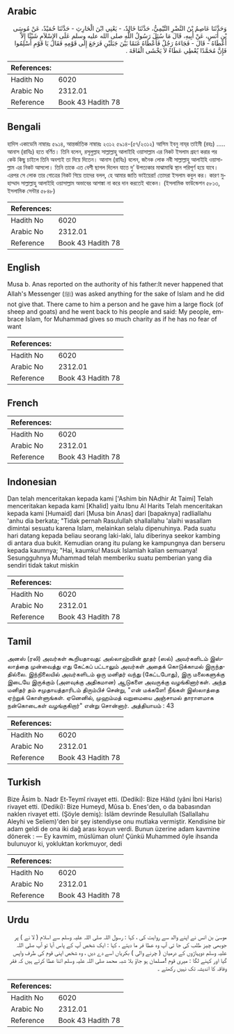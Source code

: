 ## Arabic


<div dir="rtl" lang="ar" style={{fontSize:'larger',backgroundColor:'#f8f9fa',padding:20}}>
وَحَدَّثَنَا عَاصِمُ بْنُ النَّضْرِ التَّيْمِيُّ، حَدَّثَنَا خَالِدٌ، - يَعْنِي ابْنَ الْحَارِثِ - حَدَّثَنَا حُمَيْدٌ، عَنْ مُوسَى بْنِ أَنَسٍ، عَنْ أَبِيهِ، قَالَ مَا سُئِلَ رَسُولُ اللَّهِ صلى الله عليه وسلم عَلَى الإِسْلاَمِ شَيْئًا إِلاَّ أَعْطَاهُ - قَالَ - فَجَاءَهُ رَجُلٌ فَأَعْطَاهُ غَنَمًا بَيْنَ جَبَلَيْنِ فَرَجَعَ إِلَى قَوْمِهِ فَقَالَ يَا قَوْمِ أَسْلِمُوا فَإِنَّ مُحَمَّدًا يُعْطِي عَطَاءً لاَ يَخْشَى الْفَاقَةَ ‏.‏
</div>
<div style={{backgroundColor:'#f8f9fa',padding:20, marginBottom: 10}}><table> <thead> <tr> <th>References:</th> <th></th> </tr> </thead> <tbody><tr><td>Hadith No</td><td>6020</td></tr><tr><td>Arabic No</td><td>2312.01</td></tr><tr><td>Reference</td><td>Book 43 Hadith 78</td></tr></tbody></table></div>

## Bengali


<div dir="ltr" lang="bn" style={{fontSize:'larger',backgroundColor:'#f8f9fa',padding:20}}>
হাদিস একাডেমি নাম্বারঃ ৫৯১৪, আন্তর্জাতিক নাম্বারঃ ২৩১২ ৫৯১৪-(৫৭/২৩১২) আসিম ইবনু নায্‌র তাইমী (রহঃ) ..... আনাস (রাযিঃ) হতে বর্ণিত। তিনি বলেন, রসূলুল্লাহ সাল্লাল্লাহু আলাইহি ওয়াসাল্লাম এর নিকট ইসলাম গ্রহণ করার পর কেউ কিছু চাইলে তিনি অবশ্যই তা দিয়ে দিতেন। আনাস (রাযিঃ) বলেন, জনৈক লোক নবী সাল্লাল্লাহু আলাইহি ওয়াসাল্লাম এর নিকট আসলো। তিনি তাকে এত বেশী ছাগল দিলেন যাতে দু’ উপত্যকার মাঝামাঝি স্থান পরিপূর্ণ হয়ে যাবে। এরপর সে লোক তার গোত্রের নিকট গিয়ে তাদের বলল, হে আমার জাতি ভাইয়েরা! তোমরা ইসলাম কবুল কর। কারণ মুহাম্মাদ সাল্লাল্লাহু আলাইহি ওয়াসাল্লাম অভাবের আশঙ্কা না করে দান করতেই থাকেন। (ইসলামিক ফাউন্ডেশন ৫৮১৩, ইসলামিক সেন্টার ৫৮৪৮)
</div>
<div style={{backgroundColor:'#f8f9fa',padding:20, marginBottom: 10}}><table> <thead> <tr> <th>References:</th> <th></th> </tr> </thead> <tbody><tr><td>Hadith No</td><td>6020</td></tr><tr><td>Arabic No</td><td>2312.01</td></tr><tr><td>Reference</td><td>Book 43 Hadith 78</td></tr></tbody></table></div>

## English


<div dir="ltr" lang="en" style={{fontSize:'larger',backgroundColor:'#f8f9fa',padding:20}}>
Musa b. Anas reported on the authority of his father:It never happened that Allah's Messenger (ﷺ) was asked anything for the sake of Islam and he did not give that. There came to him a person and he gave him a large flock (of sheep and goats) and he went back to his people and said: My people, embrace Islam, for Muhammad gives so much charity as if he has no fear of want
</div>
<div style={{backgroundColor:'#f8f9fa',padding:20, marginBottom: 10}}><table> <thead> <tr> <th>References:</th> <th></th> </tr> </thead> <tbody><tr><td>Hadith No</td><td>6020</td></tr><tr><td>Arabic No</td><td>2312.01</td></tr><tr><td>Reference</td><td>Book 43 Hadith 78</td></tr></tbody></table></div>

## French


<div dir="ltr" lang="fr" style={{fontSize:'larger',backgroundColor:'#f8f9fa',padding:20}}>

</div>
<div style={{backgroundColor:'#f8f9fa',padding:20, marginBottom: 10}}><table> <thead> <tr> <th>References:</th> <th></th> </tr> </thead> <tbody><tr><td>Hadith No</td><td>6020</td></tr><tr><td>Arabic No</td><td>2312.01</td></tr><tr><td>Reference</td><td>Book 43 Hadith 78</td></tr></tbody></table></div>

## Indonesian


<div dir="ltr" lang="id" style={{fontSize:'larger',backgroundColor:'#f8f9fa',padding:20}}>
Dan telah menceritakan kepada kami ['Ashim bin NAdhir At Taimi] Telah menceritakan kepada kami [Khalid] yaitu Ibnu Al Harits Telah menceritakan kepada kami [Humaid] dari [Musa bin Anas] dari [bapaknya] radliallahu 'anhu dia berkata; "Tidak pernah Rasulullah shallallahu 'alaihi wasallam dimintai sesuatu karena Islam, melainkan selalu dipenuhinya. Pada suatu hari datang kepada beliau seorang laki-laki, lalu diberinya seekor kambing di antara dua bukit. Kemudian orang itu pulang ke kampungnya dan berseru kepada kaumnya; "Hai, kaumku! Masuk Islamlah kalian semuanya! Sesungguhnya Muhammad telah memberiku suatu pemberian yang dia sendiri tidak takut miskin
</div>
<div style={{backgroundColor:'#f8f9fa',padding:20, marginBottom: 10}}><table> <thead> <tr> <th>References:</th> <th></th> </tr> </thead> <tbody><tr><td>Hadith No</td><td>6020</td></tr><tr><td>Arabic No</td><td>2312.01</td></tr><tr><td>Reference</td><td>Book 43 Hadith 78</td></tr></tbody></table></div>

## Tamil


<div dir="ltr" lang="ta" style={{fontSize:'larger',backgroundColor:'#f8f9fa',padding:20}}>
அனஸ் (ரலி) அவர்கள் கூறியதாவது: அல்லாஹ்வின் தூதர் (ஸல்) அவர்களிடம் இஸ்லாத்தை முன்வைத்து எது கேட்கப் பட்டாலும் அவர்கள் அதைக் கொடுக்காமல் இருந்ததில்லை. இந்நிலையில் அவர்களிடம் ஒரு மனிதர் வந்து (கேட்டபோது), இரு மலைகளுக்கு இடையே இருக்கும் (அளவுக்கு அதிகமான) ஆடுகளை அவருக்கு வழங்கினார்கள். அந்த மனிதர் தம் சமுதாயத்தாரிடம் திரும்பிச் சென்று, "என் மக்களே! நீங்கள் இஸ்லாத்தை ஏற்றுக் கொள்ளுங்கள். ஏனெனில், முஹம்மத் வறுமையை அஞ்சாமல் தாராளமாக நன்கொடைகள் வழங்குகிறார்" என்று சொன்னார். அத்தியாயம் : 43
</div>
<div style={{backgroundColor:'#f8f9fa',padding:20, marginBottom: 10}}><table> <thead> <tr> <th>References:</th> <th></th> </tr> </thead> <tbody><tr><td>Hadith No</td><td>6020</td></tr><tr><td>Arabic No</td><td>2312.01</td></tr><tr><td>Reference</td><td>Book 43 Hadith 78</td></tr></tbody></table></div>

## Turkish


<div dir="ltr" lang="tr" style={{fontSize:'larger',backgroundColor:'#f8f9fa',padding:20}}>
Bize Âsim b. Nadr Et-Teymî rivayet etti. (Dediki): Bize Hâlıd (yâni İbni Haris) rivayet etti. (Dediki): Bize Humeyd, Mûsa b. Enes'den, o da babasından naklen rivayet etti. (Şöyle demiş): İslâm devrinde Resulullah (Sallallahu Aleyhi ve Seliem)'den bir şey istendiyse onu mutlaka vermiştir. Kendisine bir adam geldi de ona iki dağ arası koyun verdi. Bunun üzerine adam kavmine dönerek : — Ey kavmim, müslüman olun! Çünkü Muhammed öyle ihsanda bulunuyor ki, yokluktan korkmuyor, dedi
</div>
<div style={{backgroundColor:'#f8f9fa',padding:20, marginBottom: 10}}><table> <thead> <tr> <th>References:</th> <th></th> </tr> </thead> <tbody><tr><td>Hadith No</td><td>6020</td></tr><tr><td>Arabic No</td><td>2312.01</td></tr><tr><td>Reference</td><td>Book 43 Hadith 78</td></tr></tbody></table></div>

## Urdu


<div dir="rtl" lang="ur" style={{fontSize:'larger',backgroundColor:'#f8f9fa',padding:20}}>
موسیٰ بن انس نے اپنے والد سے روایت کی ، کہا : رسول اللہ صلی اللہ علیہ وسلم سے اسلام ( لا نے ) پر جوبھی چیز طلب کی جا تی آپ وہ عطا فر ما دیتے ، کہا : ایک شخص آپ کے پاس آیا تو آپ صلی اللہ علیہ وسلم دوپہاڑوں کے درمیان ( چرنے والی ) بکریاں اسے دے دیں ، وہ شخص اپنی قوم کی طرف واپس گیا اور کہنے لگا : میری قوم !مسلمان ہو جاؤ بلا شبہ محمد صلی اللہ علیہ وسلم اتنا عطا کرتے ہیں کہ فقر وفاقہ کا اندیشہ تک نہیں رکھتے ۔
</div>
<div style={{backgroundColor:'#f8f9fa',padding:20, marginBottom: 10}}><table> <thead> <tr> <th>References:</th> <th></th> </tr> </thead> <tbody><tr><td>Hadith No</td><td>6020</td></tr><tr><td>Arabic No</td><td>2312.01</td></tr><tr><td>Reference</td><td>Book 43 Hadith 78</td></tr></tbody></table></div>